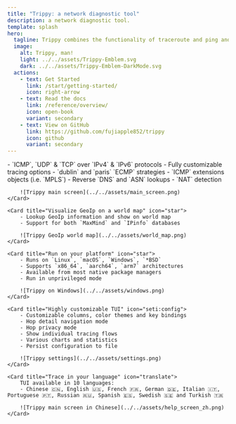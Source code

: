 ```yaml
---
title: "Trippy: a network diagnostic tool"
description: a network diagnostic tool.
template: splash
hero:
  tagline: Trippy combines the functionality of traceroute and ping and is designed to assist with the analysis of networking issues.
  image:
    alt: Trippy, man!
    light: ../../assets/Trippy-Emblem.svg
    dark: ../../assets/Trippy-Emblem-DarkMode.svg
  actions:
    - text: Get Started
      link: /start/getting-started/
      icon: right-arrow
    - text: Read the docs
      link: /reference/overview/
      icon: open-book
      variant: secondary
    - text: View on GitHub
      link: https://github.com/fujiapple852/trippy
      icon: github
      variant: secondary
---
```



<CardGrid stagger>
	<Card title="Powerful tracing features" icon="rocket">
	    - `ICMP`, `UDP` & `TCP` over `IPv4` & `IPv6` protocols
	    - Fully customizable tracing options
	    - `dublin` and `paris` `ECMP` strategies
	    - `ICMP` extensions objects (i.e. `MPLS`)
	    - Reverse `DNS` and `ASN` lookups
	    - `NAT` detection

		![Trippy main screen](../../assets/main_screen.png)
	</Card>

	<Card title="Visualize GeoIp on a world map" icon="star">
        - Lookup GeoIp information and show on world map
        - Support for both `MaxMind` and `IPinfo` databases

		![Trippy GeoIp world map](../../assets/world_map.png)
	</Card>

    <Card title="Run on your platform" icon="star">
        - Runs on `Linux`, `macOS`, `Windows`, `*BSD`
        - Supports `x86_64`, `aarch64`, `arm7` architectures
        - Available from most native package managers
        - Run in unprivileged mode

        ![Trippy on Windows](../../assets/windows.png)
    </Card>

	<Card title="Highly customizable TUI" icon="seti:config">
	    - Customizable columns, color themes and key bindings
	    - Hop detail navigation mode
	    - Hop privacy mode
	    - Show individual tracing flows
	    - Various charts and statistics
	    - Persist configuration to file

		![Trippy settings](../../assets/settings.png)
	</Card>

	<Card title="Trace in your language" icon="translate">
	    TUI available in 10 languages:
	    - Chinese 🇨🇳, English 🇺🇸, French 🇫🇷, German 🇩🇪, Italian 🇮🇹, Portuguese 🇵🇹, Russian 🇷🇺, Spanish 🇪🇸, Swedish 🇸🇪 and Turkish 🇹🇷

		![Trippy main screen in Chinese](../../assets/help_screen_zh.png)
	</Card>

</CardGrid>
